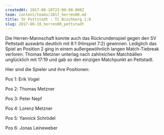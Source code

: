 ```yaml
---
createdAt: 2017-06-18T22:00:00.000Z
team: content/teams/2017_herren00.md
title: SV Pettstadt - TC Bischberg 1:8
slug: 2017-06-18_herren00_pettstadt
---
```

Die Herren-Mannschaft konnte auch das Rückrundenspiel gegen den SV Pettstadt auswärts deutlich mit 8:1 (Hinspiel 7:2) gewinnen.
Lediglich das Spiel an Position 2 ging in einem außergewöhnlich langen Match-Tiebreak verloren:
Thomas Metzner unterlag nach zahlreichen Matchbällen unglücklich mit 17:19 und gab so den einzigen Matchpunkt an Pettstadt.

Hier sind die Spieler und ihre Positionen:

Pos 1: Erik Vogel

Pos 2: Thomas Metzner

Pos 3: Peter Nepf

Pos 4: Lorenz Metzner

Pos 5: Yannick Schrödel

Pos 6: Jonas Leineweber
